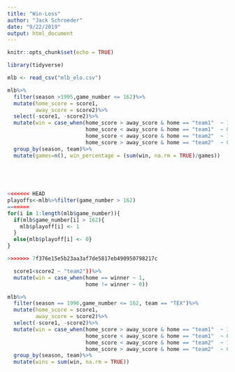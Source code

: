 ```yaml
---
title: "Win-Loss"
author: "Jack Schroeder"
date: "9/22/2019"
output: html_document
---
```


```r
knitr::opts_chunk$set(echo = TRUE)

library(tidyverse)

mlb <- read_csv("mlb_elo.csv")

```

```r
mlb%>%
  filter(season >1995,game_number <= 162)%>%
  mutate(home_score = score1,
         away_score = score2)%>%
  select(-score1, -score2)%>%
  mutate(win = case_when(home_score > away_score & home == "team1"  ~ 1,
                         home_score < away_score & home == "team1"  ~ 0,
                         home_score < away_score & home == "team2"  ~ 1,
                         home_score > away_score & home == "team2"  ~ 0))%>%
  group_by(season, team)%>%
  mutate(games=n(), win_percentage = (sum(win, na.rm = TRUE)/games))
  

  
  


```


```r
<<<<<<< HEAD
playoffs<-mlb%>%filter(game_number > 162)
=======
for(i in 1:length(mlb$game_number)){
  if(mlb$game_number[i] > 162){
    mlb$playoff[i] <- 1
  }
  else{mlb$playoff[i] <- 0}
}


```


```r
>>>>>>> 7f376e15e5b23aa3af7de5817eb490950798217c

  score1<score2 ~ "team2"))%>%
  mutate(win = case_when(home == winner ~ 1,
                         home != winner ~ 0))
```

```r
mlb%>%
  filter(season == 1996,game_number <= 162, team == "TEX")%>%
  mutate(home_score = score1,
         away_score = score2)%>%
  select(-score1, -score2)%>%
  mutate(win = case_when(home_score > away_score & home == "team1"  ~ 1,
                         home_score < away_score & home == "team1"  ~ 0,
                         home_score < away_score & home == "team2"  ~ 1,
                         home_score > away_score & home == "team2"  ~ 0))%>%
  group_by(season, team)%>%
  mutate(wins = sum(win, na.rm = TRUE))
```


